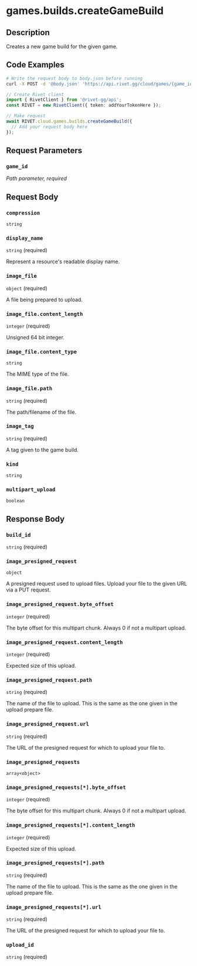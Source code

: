 

# games.builds.createGameBuild

## Description

Creates a new game build for the given game.


## Code Examples

<CodeGroup title='Request' tag='POST' label='https://api.rivet.gg/cloud/games/{game_id}/builds'>

```bash {{ "title": "cURL" }}
# Write the request body to body.json before running
curl -X POST -d '@body.json' 'https://api.rivet.gg/cloud/games/{game_id}/builds'
```

```ts
// Create Rivet client
import { RivetClient } from '@rivet-gg/api';
const RIVET = new RivetClient({ token: addYourTokenHere });

// Make request
await RIVET.cloud.games.builds.createGameBuild({
  // Add your request body here
});
```

</CodeGroup>


## Request Parameters


### `game_id`

_Path parameter, required_





## Request Body

### `compression`

`string`

### `display_name`

`string` (required)

Represent a resource's readable display name.

### `image_file`

`object` (required)

A file being prepared to upload.

### `image_file.content_length`

`integer` (required)

Unsigned 64 bit integer.

### `image_file.content_type`

`string`

The MIME type of the file.

### `image_file.path`

`string` (required)

The path/filename of the file.

### `image_tag`

`string` (required)

A tag given to the game build.

### `kind`

`string`

### `multipart_upload`

`boolean`




## Response Body

### `build_id`

`string` (required)

### `image_presigned_request`

`object`

A presigned request used to upload files. Upload your file to the given URL via a PUT request.


### `image_presigned_request.byte_offset`

`integer` (required)

The byte offset for this multipart chunk. Always 0 if not a multipart upload.

### `image_presigned_request.content_length`

`integer` (required)

Expected size of this upload.

### `image_presigned_request.path`

`string` (required)

The name of the file to upload.  This is the same as the one given in the upload prepare file.


### `image_presigned_request.url`

`string` (required)

The URL of the presigned request for which to upload your file to.


### `image_presigned_requests`

`array<object>`

### `image_presigned_requests[*].byte_offset`

`integer` (required)

The byte offset for this multipart chunk. Always 0 if not a multipart upload.

### `image_presigned_requests[*].content_length`

`integer` (required)

Expected size of this upload.

### `image_presigned_requests[*].path`

`string` (required)

The name of the file to upload.  This is the same as the one given in the upload prepare file.


### `image_presigned_requests[*].url`

`string` (required)

The URL of the presigned request for which to upload your file to.


### `upload_id`

`string` (required)



